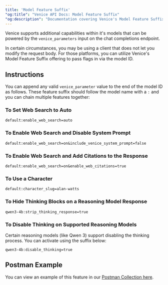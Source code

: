 ```yaml
---
title: 'Model Feature Suffix'
"og:title": "Venice API Docs: Model Feature Suffix"
"og:description": "Documentation covering Venice's Model Feature Suffix feature."
---
```


Venice supports additional capabilities within it's models that can be powered by the `venice_parameters` input on the chat completions endpoint.

In certain circumstances, you may be using a client that does not let you modify the request body. For those platforms, you can utilize Venice's Model Feature Suffix offering to pass flags in via the model ID.

## Instructions

You can append any valid `venice_parameter` value to the end of the model ID as follows. These feature suffix should follow the model name with a `:` and you can chain multiple features together:

### To Set Web Search to Auto
```
default:enable_web_search=auto
```

### To Enable Web Search and Disable System Prompt
```
default:enable_web_search=on&include_venice_system_prompt=false
```

### To Enable Web Search and Add Citations to the Response
```
default:enable_web_search=on&enable_web_citations=true
```

### To Use a Character
```
default:character_slug=alan-watts
```

### To Hide Thinking Blocks on a Reasoning Model Response
```
qwen3-4b:strip_thinking_response=true
```

### To Disable Thinking on Supported Reasoning Models
Certain reasoning models (like Qwen 3) support disabling the thinking process. You can activate using the suffix below:
```
qwen3-4b:disable_thinking=true
```

## Postman Example

You can view an example of this feature in our [Postman Collection here](https://www.postman.com/veniceai/workspace/venice-ai-workspace/request/38652128-857f29ff-ee70-4c7c-beba-ef884bdc93be?action=share&creator=38652128&ctx=documentation&active-environment=38652128-ef110f4e-d3e1-43b5-8029-4d6877e62041).